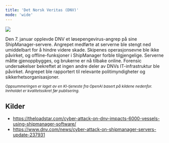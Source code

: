```yaml
---
title: 'Det Norsk Veritas (DNV)'
mode: 'wide'
---
```


<Frame>
<img src="/images/dnv.png" noZoom/>
</Frame>

Den 7. januar opplevde DNV et løsepengevirus-angrep på sine ShipManager-servere. Angrepet medførte at serverne ble stengt ned umiddelbart for å hindre videre skade. Skipenes operasjonsevne ble ikke påvirket, og offline-funksjoner i ShipManager forble tilgjengelige. Serverne måtte gjenoppbygges, og brukerne er nå tilbake online. Forensic undersøkelser bekreftet at ingen andre deler av DNVs IT-infrastruktur ble påvirket. Angrepet ble rapportert til relevante politimyndigheter og sikkerhetsorganisasjoner.

<sup><i>Oppsummeringen er laget av en KI-tjeneste fra OpenAI basert på kildene nedenfor. Innholdet er kvalitetssikret før publisering.</i></sup>

## Kilder
- https://theloadstar.com/cyber-attack-on-dnv-impacts-6000-vessels-using-shipmanager-software/
- https://www.dnv.com/news/cyber-attack-on-shipmanager-servers-update-237931
